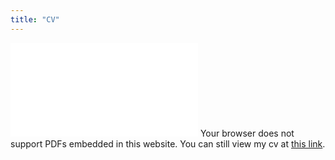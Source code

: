 ```yaml
---
title: "CV"
---
```


<object data="cv.pdf" type="application/pdf" width="800px" height="800px">
<embed src="cv.pdf">
Your browser does not support PDFs embedded in this website. You can still view my cv at <a href="https://github.com/gaetanoscaduto/cv/tree/main/cv_pdf/cv.pdf">this link</a>.</p>
</embed>
</object>


<!-- ```{r} -->
<!-- downloadthis::download_link( -->
<!--   link = "https://github.com/gaetanoscaduto/cv/blob/main/cv_pdf/cv.pdf", -->
<!--   button_label = "Download pdf file", -->
<!--   button_type = "danger", -->
<!--   has_icon = TRUE, -->
<!--   icon = "fa fa-save", -->
<!--   self_contained = FALSE -->
<!-- ) -->
<!-- ``` -->
